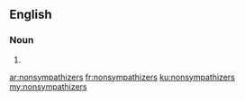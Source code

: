 ==English==

===Noun===
{{head|en|plural}}

# {{plural of|nonsympathizer|lang=en}}

[[ar:nonsympathizers]]
[[fr:nonsympathizers]]
[[ku:nonsympathizers]]
[[my:nonsympathizers]]